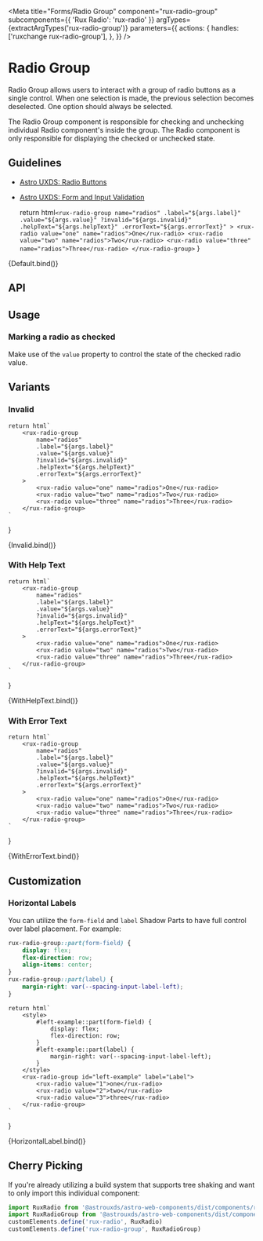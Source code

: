 
<Meta
    title="Forms/Radio Group"
    component="rux-radio-group"
    subcomponents={{ 'Rux Radio': 'rux-radio' }}
    argTypes={extractArgTypes('rux-radio-group')}
    parameters={{
        actions: {
            handles: ['ruxchange rux-radio-group'],
        },
    }}
/>

# Radio Group

Radio Group allows users to interact with a group of radio buttons as a single control. When one selection is made, the previous selection becomes deselected. One option should always be selected.

The Radio Group component is responsible for checking and unchecking individual Radio component's inside the group. The Radio component is only responsible for displaying the checked or unchecked state.

## Guidelines

-   [Astro UXDS: Radio Buttons](https://www.astrouxds.com/ui-components/radio-button)
-   [Astro UXDS: Form and Input Validation](https://www.astrouxds.com/ui-components/validation)

    return html`
        <rux-radio-group
            name="radios"
            .label="${args.label}"
            .value="${args.value}"
            ?invalid="${args.invalid}"
            .helpText="${args.helpText}"
            .errorText="${args.errorText}"
        >
            <rux-radio value="one" name="radios">One</rux-radio>
            <rux-radio value="two" name="radios">Two</rux-radio>
            <rux-radio value="three" name="radios">Three</rux-radio>
        </rux-radio-group>
    `
}

<Canvas>
    <Story
        args={{
            name: 'radios',
            label: 'Radio group',
        }}
        name="Default"
    >
        {Default.bind()}
    </Story>
</Canvas>

## API

<ArgsTable of="rux-radio-group" />

## Usage

### Marking a radio as checked

Make use of the `value` property to control the state of the checked radio value.

## Variants

### Invalid

    return html`
        <rux-radio-group
            name="radios"
            .label="${args.label}"
            .value="${args.value}"
            ?invalid="${args.invalid}"
            .helpText="${args.helpText}"
            .errorText="${args.errorText}"
        >
            <rux-radio value="one" name="radios">One</rux-radio>
            <rux-radio value="two" name="radios">Two</rux-radio>
            <rux-radio value="three" name="radios">Three</rux-radio>
        </rux-radio-group>
    `
}

<Canvas>
    <Story
        args={{
            name: 'radios',
            label: 'Radio group',
            invalid: true,
        }}
        name="Invalid"
    >
        {Invalid.bind()}
    </Story>
</Canvas>

### With Help Text

    return html`
        <rux-radio-group
            name="radios"
            .label="${args.label}"
            .value="${args.value}"
            ?invalid="${args.invalid}"
            .helpText="${args.helpText}"
            .errorText="${args.errorText}"
        >
            <rux-radio value="one" name="radios">One</rux-radio>
            <rux-radio value="two" name="radios">Two</rux-radio>
            <rux-radio value="three" name="radios">Three</rux-radio>
        </rux-radio-group>
    `
}

<Canvas>
    <Story
        args={{
            name: 'radios',
            label: 'Radio group',
            helpText: 'Help text',
        }}
        name="With Help Text"
    >
        {WithHelpText.bind()}
    </Story>
</Canvas>

### With Error Text

    return html`
        <rux-radio-group
            name="radios"
            .label="${args.label}"
            .value="${args.value}"
            ?invalid="${args.invalid}"
            .helpText="${args.helpText}"
            .errorText="${args.errorText}"
        >
            <rux-radio value="one" name="radios">One</rux-radio>
            <rux-radio value="two" name="radios">Two</rux-radio>
            <rux-radio value="three" name="radios">Three</rux-radio>
        </rux-radio-group>
    `
}

<Canvas>
    <Story
        args={{
            name: 'radios',
            label: 'Radio group',
            errorText: 'Error text',
        }}
        name="With Error Text"
    >
        {WithErrorText.bind()}
    </Story>
</Canvas>

## Customization

### Horizontal Labels

You can utilize the `form-field` and `label` Shadow Parts to have full control over label placement. For example:

```css
rux-radio-group::part(form-field) {
    display: flex;
    flex-direction: row;
    align-items: center;
}
rux-radio-group::part(label) {
    margin-right: var(--spacing-input-label-left);
}
```

    return html`
        <style>
            #left-example::part(form-field) {
                display: flex;
                flex-direction: row;
            }
            #left-example::part(label) {
                margin-right: var(--spacing-input-label-left);
            }
        </style>
        <rux-radio-group id="left-example" label="Label">
            <rux-radio value="1">one</rux-radio>
            <rux-radio value="2">two</rux-radio>
            <rux-radio value="3">three</rux-radio>
        </rux-radio-group>
    `
}

<Canvas>
    <Story name="Horizontal Label">{HorizontalLabel.bind()}</Story>
</Canvas>

## Cherry Picking

If you're already utilizing a build system that supports tree shaking and want to only import this individual component:

```js
import RuxRadio from '@astrouxds/astro-web-components/dist/components/rux-radio.js'
import RuxRadioGroup from '@astrouxds/astro-web-components/dist/components/rux-radio-group.js'
customElements.define('rux-radio', RuxRadio)
customElements.define('rux-radio-group', RuxRadioGroup)
```
